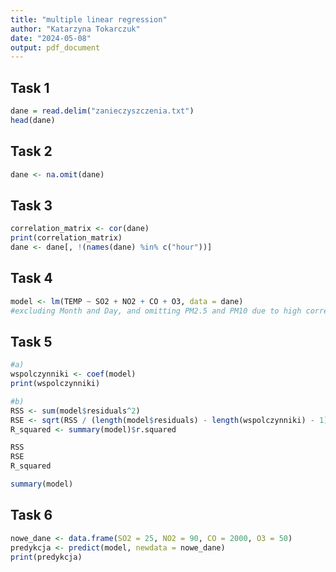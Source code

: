 ```yaml
---
title: "multiple linear regression"
author: "Katarzyna Tokarczuk"
date: "2024-05-08"
output: pdf_document
---
```


## Task 1
```r
dane = read.delim("zanieczyszczenia.txt")
head(dane)

```


## Task 2
```r
dane <- na.omit(dane)
```

## Task 3
```r
correlation_matrix <- cor(dane)
print(correlation_matrix)
dane <- dane[, !(names(dane) %in% c("hour"))] 

```

## Task 4
```r
model <- lm(TEMP ~ SO2 + NO2 + CO + O3, data = dane)
#excluding Month and Day, and omitting PM2.5 and PM10 due to high correlation.
```

## Task 5
```r
#a)
wspolczynniki <- coef(model)
print(wspolczynniki)

#b)
RSS <- sum(model$residuals^2)
RSE <- sqrt(RSS / (length(model$residuals) - length(wspolczynniki) - 1))
R_squared <- summary(model)$r.squared

RSS
RSE
R_squared

summary(model)
```

## Task 6
```r
nowe_dane <- data.frame(SO2 = 25, NO2 = 90, CO = 2000, O3 = 50)
predykcja <- predict(model, newdata = nowe_dane)
print(predykcja)
```



